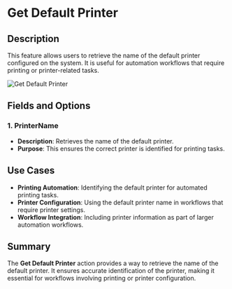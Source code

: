 # Get Default Printer  

## Description

This feature allows users to retrieve the name of the default printer configured on the system. It is useful for automation workflows that require printing or printer-related tasks.  

![Get Default Printer](../../assets/workstation/get-default-printer.png)  

## Fields and Options  

### 1. **PrinterName** 

- **Description**: Retrieves the name of the default printer.  
- **Purpose**: This ensures the correct printer is identified for printing tasks.  

## Use Cases  

- **Printing Automation**: Identifying the default printer for automated printing tasks.  
- **Printer Configuration**: Using the default printer name in workflows that require printer settings.  
- **Workflow Integration**: Including printer information as part of larger automation workflows.  

## Summary

The **Get Default Printer** action provides a way to retrieve the name of the default printer. It ensures accurate identification of the printer, making it essential for workflows involving printing or printer configuration.